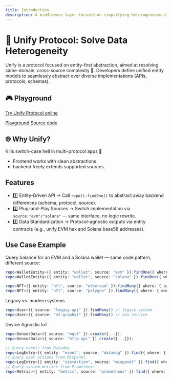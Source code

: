 ```yaml
---
title: Introduction
description: A middleware layer focused on simplifying heterogeneous data from different sources
---
```


# 🌟 Unify Protocol: Solve Data Heterogeneity

Unify is a protocol focused on entity-first abstraction, aimed at resolving same-domain, cross-source complexity 🧭. Developers define unified entity models to seamlessly abstract over diverse implementations (APIs, protocols, schemas).

## 🎮 Playground
[Try Unify Protocol online](https://playground.uni-labs.org) 

[Playground Source code](https://github.com/unify-procotol/playground)

## 🌐 Why Unify?
Kills switch-case hell in multi-protocol apps 🧹
- Frontend works with clean abstractions
- backend freely extends supported sources.


## Features
- 1️⃣ Entity-Driven API → Call `repo().findOne()` to abstract away backend differences (schema, protocol, source).
- 2️⃣ Plug-and-Play Sources → Switch implementation via `source:"evm"/"solana"` — same interface, no logic rewrite.
- 3️⃣ Data Standardization → Protocol-agnostic outputs via entity contracts (e.g., unify EVM hex and Solana base58 addresses).


## Use Case Example

Query balance for an EVM and a Solana wallet — same code pattern, different source:
```ts
repo<WalletEntity>({ entity: "wallet", source: "evm" }).findOne({ where: { address: "0x..." } });
repo<WalletEntity>({ entity: "wallet", source: "solana" }).findOne({ where: { address: "1111..." } });

repo<NFT>({ entity: "nft", source: "ethereum" }).findMany({ where: { owner: "0x..." } });
repo<NFT>({ entity: "nft", source: "polygon" }).findMany({ where: { owner: "0x..." } });
```
Legacy vs. modern systems 
```ts
repo<User>({ source: "legacy-api" }).findMany() // legacy system
repo<User>({ source: "v2-graphql" }).findMany() // new service
```
Device Agnostic IoT
```ts
repo<SensorData>({ source: "mqtt" }).create({...});  
repo<SensorData>({ source: "http-api" }).create({...}});  
```

```ts
// Query events from Datadog
repo<LogEntry>({ entity: "event", source: "datadog" }).find({ where: { type: "error", timestamp: { gte: "..." } } });
// Query user actions from Mixpanel
repo<LogEntry>({ entity: "userAction", source: "mixpanel" }).find({ where: { userId: "user-x", eventName: "login" } });
// Query system metrics from Prometheus
repo<Metric>({ entity: "metric", source: "prometheus" }).find({ where: { name: "cpu_usage", host: "server-a" } });
```
